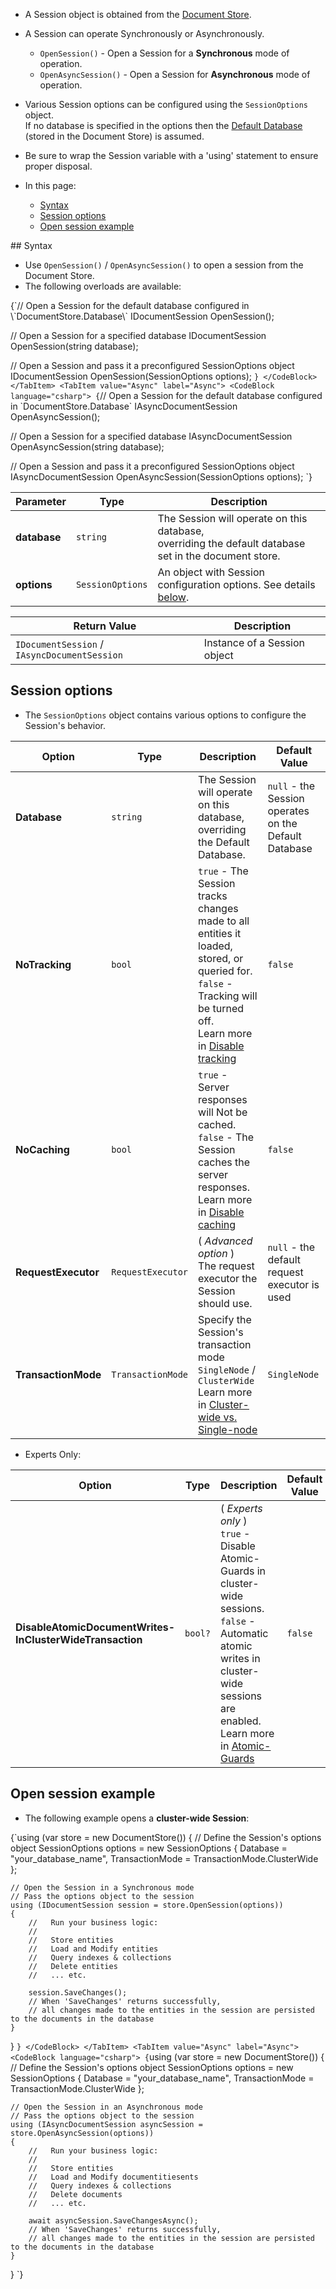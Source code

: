 
<Admonition type="note" title="">

* A Session object is obtained from the [Document Store](../../client-api/what-is-a-document-store.mdx).  

* A Session can operate Synchronously or Asynchronously.  
  * `OpenSession()` - Open a Session for a **Synchronous** mode of operation.  
  * `OpenAsyncSession()` - Open a Session for **Asynchronous** mode of operation.  

* Various Session options can be configured using the `SessionOptions` object.  
  If no database is specified in the options then the [Default Database](../../client-api/setting-up-default-database.mdx) (stored in the Document Store) is assumed.

* Be sure to wrap the Session variable with a 'using' statement to ensure proper disposal.

* In this page:  
  * [Syntax](../../client-api/session/opening-a-session.mdx#syntax)  
  * [Session options](../../client-api/session/opening-a-session.mdx#session-options)  
  * [Open session example](../../client-api/session/opening-a-session.mdx#open-session-example)
</Admonition>
## Syntax

* Use `OpenSession()` / `OpenAsyncSession()` to open a session from the Document Store.  
* The following overloads are available:  

<Tabs groupId='languageSyntax'>
<TabItem value="Sync" label="Sync">
<CodeBlock language="csharp">
{`// Open a Session for the default database configured in \`DocumentStore.Database\`
IDocumentSession OpenSession();

// Open a Session for a specified database
IDocumentSession OpenSession(string database);

// Open a Session and pass it a preconfigured SessionOptions object
IDocumentSession OpenSession(SessionOptions options);
`}
</CodeBlock>
</TabItem>
<TabItem value="Async" label="Async">
<CodeBlock language="csharp">
{`// Open a Session for the default database configured in \`DocumentStore.Database\`
IAsyncDocumentSession OpenAsyncSession();

// Open a Session for a specified database
IAsyncDocumentSession OpenAsyncSession(string database);

// Open a Session and pass it a preconfigured SessionOptions object
IAsyncDocumentSession OpenAsyncSession(SessionOptions options);
`}
</CodeBlock>
</TabItem>
</Tabs>

| Parameter    | Type             | Description                                                                                                                    |
|--------------|------------------|--------------------------------------------------------------------------------------------------------------------------------|
| **database** | `string`           | The Session will operate on this database,<br/>overriding the default database set in the document store.                       |
| **options**  | `SessionOptions` | An object with Session configuration options. See details [below](../../client-api/session/opening-a-session.mdx#session-options). |

| Return Value                                 | Description                   |
|----------------------------------------------|-------------------------------|
| `IDocumentSession` / `IAsyncDocumentSession` | Instance of a Session object  |



## Session options

* The `SessionOptions` object contains various options to configure the Session's behavior.

| Option                                                  | Type              | Description                                                                                                                                                                                                                               | Default Value                                         |
|---------------------------------------------------------|-------------------|-------------------------------------------------------------------------------------------------------------------------------------------------------------------------------------------------------------------------------------------|-------------------------------------------------------|
| **Database**                                            | `string`            | The Session will operate on this database,<br/>overriding the Default Database.                                                                                                                                                            | `null` - the Session operates on the Default Database |
| **NoTracking**                                          | `bool`              | `true` - The Session tracks changes made to all entities it loaded, stored, or queried for.<br/>`false` - Tracking will be turned off.<br/>Learn more in [Disable tracking](../../client-api/session/configuration/how-to-disable-tracking.mdx) | `false`                                               |
| **NoCaching**                                           | `bool`              | `true` - Server responses will Not be cached.<br/>`false` - The Session caches the server responses.<br/>Learn more in [Disable caching](../../client-api/session/configuration/how-to-disable-caching.mdx)                                     | `false`                                               |
| **RequestExecutor**                                     | `RequestExecutor` | ( _Advanced option_ ) <br/>The request executor the Session should use.                                                                                                                                                                    | `null` - the default request executor is used         |
| **TransactionMode**                                     | `TransactionMode` | Specify the Session's transaction mode<br/>`SingleNode` / `ClusterWide`<br/>Learn more in [Cluster-wide vs. Single-node](../../client-api/session/cluster-transaction/overview.mdx#cluster-wide-transaction-vs-single-node-transaction)        | `SingleNode`                                          |

* Experts Only:

| Option                                                       | Type                | Description                                                                                                                                                                                                                                             | Default Value |
|--------------------------------------------------------------|---------------------|---------------------------------------------------------------------------------------------------------------------------------------------------------------------------------------------------------------------------------------------------------|---------------|
| **DisableAtomicDocumentWrites-<br/>InClusterWideTransaction** | `bool?`               | ( _Experts only_ ) <br/>`true` - Disable Atomic-Guards in cluster-wide sessions.<br/>`false` - Automatic atomic writes in cluster-wide sessions are enabled.<br/>Learn more in [Atomic-Guards](../../client-api/session/cluster-transaction/atomic-guards.mdx) | `false`       |



## Open session example

* The following example opens a **cluster-wide Session**:

<Tabs groupId='languageSyntax'>
<TabItem value="Sync" label="Sync">
<CodeBlock language="csharp">
{`using (var store = new DocumentStore())
{
    // Define the Session's options object
    SessionOptions options = new SessionOptions
    {
        Database = "your_database_name",
        TransactionMode = TransactionMode.ClusterWide
    };

    // Open the Session in a Synchronous mode
    // Pass the options object to the session
    using (IDocumentSession session = store.OpenSession(options))
    {
        //   Run your business logic:
        //   
        //   Store entities
        //   Load and Modify entities
        //   Query indexes & collections 
        //   Delete entities
        //   ... etc.

        session.SaveChanges();
        // When 'SaveChanges' returns successfully,
        // all changes made to the entities in the session are persisted to the documents in the database
    }
}
`}
</CodeBlock>
</TabItem>
<TabItem value="Async" label="Async">
<CodeBlock language="csharp">
{`using (var store = new DocumentStore())
{
    // Define the Session's options object
    SessionOptions options = new SessionOptions
    {
        Database = "your_database_name",
        TransactionMode = TransactionMode.ClusterWide
    };

    // Open the Session in an Asynchronous mode
    // Pass the options object to the session
    using (IAsyncDocumentSession asyncSession = store.OpenAsyncSession(options))
    {
        //   Run your business logic:
        //   
        //   Store entities
        //   Load and Modify documentitiesents
        //   Query indexes & collections 
        //   Delete documents
        //   ... etc.

        await asyncSession.SaveChangesAsync();
        // When 'SaveChanges' returns successfully,
        // all changes made to the entities in the session are persisted to the documents in the database
    }
}
`}
</CodeBlock>
</TabItem>
</Tabs>




